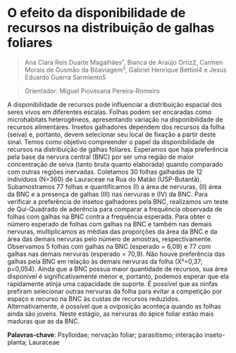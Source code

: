 # O efeito da disponibilidade de recursos na distribuição de galhas foliares 

> Ana Clara Reis Duarte Magalhães¹, Bianca de Araújo Ortiz2, Carmen Morais de Gusmão da Bôaviagem³, Gabriel Henrique Bettiol4 e Jesus Eduardo Guerra Sarmiento5 

> Orientador: Miguel Piovesana Pereira-Romeiro


A disponibilidade de recursos pode influenciar a distribuição espacial dos seres vivos em diferentes escalas. Folhas podem ser encaradas como microhabitats heterogêneos, apresentando variação na disponibilidade de recursos alimentares. Insetos galhadores dependem dos recursos da folha (seiva) e, portanto, devem selecionar seu local de fixação a partir deste sinal. Temos como objetivo compreender o papel da disponibilidade de recursos na distribuição de galhas foliares. Esperamos que haja preferência pela base da nervura central (BNC) por ser uma região de maior concentração de seiva (tanto bruta quanto elaborada) quando comparado com outras regiões inervadas. Coletamos 30 folhas galhadas de 12 indivíduos (N=360) de Lauraceae na Rua do Matão (USP-Butantã). Subamostramos 77 folhas e quantificamos (I) a área de nervuras, (II) área da BNC e a presença de galhas (III) nas nervuras e (IV) da BNC. Para verificar a preferência de insetos galhadores pela BNC, realizamos um teste de Qui-Quadrado de aderência para comparar a frequência observada de folhas com galhas na BNC contra a frequência esperada. Para obter o número esperado de folhas com galhas na BNC e também nas demais nervuras, multiplicamos as médias das proporções da área da BNC e da área das demais nervuras pelo número de amostras, respectivamente. Observamos 5 folhas com galhas na BNC (esperado = 6,09) e 77 com galhas nas demais nervuras (esperado = 70,9). Não houve preferência das galhas pela BNC em relação às demais nervuras da folha (X²=0,37; p=0,054). Ainda que a BNC possua maior quantidade de recursos, sua área disponível é significativamente menor e, portanto, podemos esperar que ela rapidamente atinja uma capacidade de suporte. É possível que as ninfas prefiram selecionar outras nervuras da folha para evitar a competição por espaço e recurso na BNC às custas de recursos reduzidos.  Alternativamente, é possível que a oviposição aconteça quando as folhas ainda são jovens. Neste estágio, as nervuras do ápice foliar estão mais maduras que as da BNC.

**Palavras-chave**: Psylloidae; nervação foliar; parasitismo; interação inseto-planta; Lauraceae
